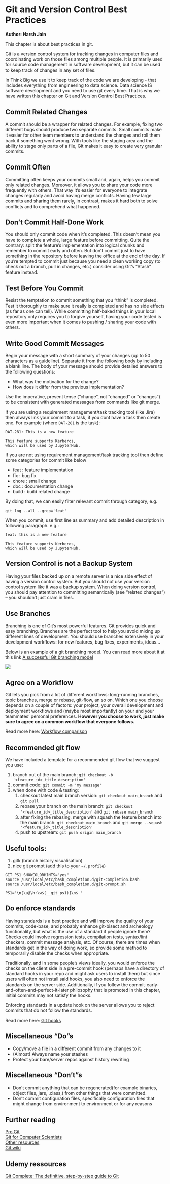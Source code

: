 # Git and Version Control Best Practices

**Author: Harsh Jain**         

This chapter is about best practices in git. 

Git is a version control system for tracking changes in computer files and coordinating work on those files among multiple people. It is primarily used for 
source code management in software development, but it can be used to keep track of changes in any set of files. 

In Think Big we use it to keep track of the code we are developing - that includes everything from engineering to data science. Data science IS software development and you need to use git every time. That is why we have written this chapter on Git and Version Control Best Practices.

## Commit Related Changes

A commit should be a wrapper for related changes. For example, fixing two different bugs should produce two separate commits. Small commits make it easier for other team members to understand the changes and roll them back if something went wrong. With tools like the staging area and the ability to stage only parts of a file, Git makes it easy to create very granular commits.

## Commit Often

Committing often keeps your commits small and, again, helps you commit only related changes. Moreover, it allows you to share your code more frequently with others. That way it’s easier for everyone to integrate changes regularly and avoid having merge conflicts. Having few large commits and sharing them rarely, in contrast, makes it hard both to solve conflicts and to comprehend what happened.

## Don’t Commit Half-Done Work

You should only commit code when it’s completed. This doesn’t mean you have to complete a whole, large feature before committing. Quite the contrary: split the feature’s implementation into logical chunks and remember to commit early and often. But don’t commit just to have something in the repository before leaving the office at the end of the day. If you’re tempted to commit just because you need a clean working copy (to check out a branch, pull in changes, etc.) consider using Git’s “Stash” feature instead.

## Test Before You Commit

Resist the temptation to commit something that you “think” is completed. Test it thoroughly to make sure it really is completed and has no side effects (as far as one can tell). While committing half-baked things in your local repository only requires you to forgive yourself, having your code tested is even more important when it comes to pushing / sharing your code with others.

## Write Good Commit Messages

Begin your message with a short summary of your changes (up to 50 characters as a guideline). Separate it from the following body by including a blank line. The body of your message should provide detailed answers to the following questions: 

* What was the motivation for the change? 
* How does it differ from the previous implementation? 

Use the imperative, present tense ("change", not "changed" or "changes") to be consistent with generated messages from commands like git merge.

If you are using a requirement management/task tracking tool (like Jira) then always link your commit to a task, if you dont have a task then create one. For example (where `DAT-281` is the task):

```
DAT-281: This is a new feature

This feature supports Kerberos,
which will be used by JupyterHub.
```

If you are not using requirement management/task tracking tool then define some categories for commit like below


* feat : feature implementation
* fix : bug fix
* chore : small change
* doc : documentation change
* build : build related change


By doing that, we can easily filter relevant commit through category, e.g.

```
git log --all --grep='feat'
```

When you commit, use first line as summary and add detailed description in following paragraph. e.g.:

```
feat: this is a new feature

This feature supports Kerberos,
which will be used by JupyterHub.
```

## Version Control is not a Backup System

Having your files backed up on a remote server is a nice side effect of having a version control system. But you should not use your version control system like it was a backup system. When doing version control, you should pay attention to committing semantically (see "related changes") – you shouldn’t just cram in files.

## Use Branches

Branching is one of Git’s most powerful features. Git provides quick and easy branching. Branches are the perfect tool to help you avoid mixing up different lines of development. You should use branches extensively in your development workflows: for new features, bug fixes, experiments, ideas…

Below is an example of a git branching model. You can read more about it at this link [A successful Git branching model](http://nvie.com/posts/a-successful-git-branching-model/)

![](http://nvie.com/img/git-model@2x.png)

## Agree on a Workflow

Git lets you pick from a lot of different workflows: long-running branches, topic branches, merge or rebase, git-flow, an so on. Which one you choose depends on a couple of factors: your project, your overall development and deployment workflows and (maybe most importantly) on your and your teammates’ personal preferences. **However you choose to work, just make sure to agree on a common workflow that everyone follows.**

Read more here: [Workflow comparison](https://www.atlassian.com/git/tutorials/comparing-workflows)

## Recommended git flow
We have included a template for a recommended git flow that we suggest you use:

1. branch out of the main branch: `git checkout -b '<feature_id>_title_description'`
2. commit code: `git commit -m 'my message'`
3. when done with code & testing:
    1. checkout latest main branch version: `git checkout main_branch` and `git pull` 
    2. rebase your branch on the main branch: `git checkout '<feature_id>_title_description'` and `git rebase main_branch`
    3. after fixing the rebasing, merge with squash the feature branch into the main branch: `git checkout main_branch` and `git merge --squash '<feature_id>_title_description'`
    4. push to upstream: `git push origin main_branch`
    
## Useful tools:
1. gitk (branch history visualisation)
2. nice git prompt (add this to your `~/.profile`)

```
GIT_PS1_SHOWCOLORHINTS="yes"
source /usr/local/etc/bash_completion.d/git-completion.bash
source /usr/local/etc/bash_completion.d/git-prompt.sh

PS1='\n[\u@\h:\w$(__git_ps1)]\n$ ' 
```

## Do enforce standards

Having standards is a best practice and will improve the quality of your commits, code-base, and probably enhance git-bisect and archeology functionality, but what is the use of a standard if people ignore them? Checks could involve regression tests, compilation tests, syntax/lint checkers, commit message analysis, etc. Of course, there are times when standards get in the way of doing work, so provide some method to temporarily disable the checks when appropriate.

Traditionally, and in some people’s views ideally, you would enforce the checks on the client side in a pre-commit hook (perhaps have a directory of standard hooks in your repo and might ask users to install them) but since users will often not install said hooks, you also need to enforce the standards on the server side. Additionally, if you follow the commit-early-and-often-and-perfect-it-later philosophy that is promoted in this chapter, initial commits may not satisfy the hooks.

Enforcing standards in a update hook on the server allows you to reject commits that do not follow the standards.

Read more here: [Git hooks](https://git-scm.com/book/en/v2/Customizing-Git-Git-Hooks)

## Miscellaneous “Do”s

* Copy/move a file in a different commit from any changes to it
* (Almost) Always name your stashes
* Protect your bare/server repos against history rewriting

## Miscellaneous “Don’t”s

* Don’t commit anything that can be regenerated(for example binaries, object files, jars, .class,) from other things that were committed.
* Don’t commit configuration files, specifically configuration files that might change from environment to environment or for any reasons

## Further reading

[Pro Git](https://git-scm.com/book/en/v2)     
[Git for Computer Scientists](http://eagain.net/articles/git-for-computer-scientists/)     
[Other resources](https://git-scm.com/doc)      
[Git wiki](https://git.wiki.kernel.org/index.php/Main_Page)      

## Udemy ressources

[Git Complete: The definitive, step-by-step guide to Git](https://teradatalearning.udemy.com/git-complete/)
